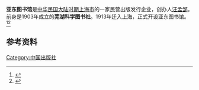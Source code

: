 '''亚东图书馆'''是[[中华民国大陆时期|中华民国大陆时期]][[上海市|上海市]]的一家民营出版发行企业，创办人[[汪孟邹|汪孟邹]]。前身是1903年成立的'''芜湖科学图书社'''。1913年迁入上海，正式开设亚东图书馆。<ref>{{Cite book|title=百科知识数据辞典|author=许力以, 周谊主编|publisher=青岛出版社|year=2008|isbn=|location=青岛|pages=}}</ref><ref>{{Cite book|title=上海大辞典 • 中册|author=王荣华主编|publisher=上海辞书出版社|year=2013|isbn=|location=上海|pages=}}</ref>

== 参考资料 ==
{{reflist}}

{{上海出版机构}}

[[Category:中国出版社|Category:中国出版社]]